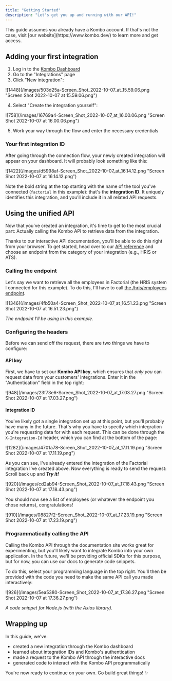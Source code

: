 ```yaml
---
title: "Getting Started"
description: "Let's get you up and running with our API!"
---
```


<Warning>
  This guide assumes you already have a Kombo account. If that's not the case,
  visit [our website](https://www.kombo.dev/) to learn more and get access.
</Warning>

## Adding your first integration

1. Log in to the [Kombo Dashboard](https://app.kombo.dev)
2. Go to the "Integrations" page
3. Click "New integration":

<Frame>
  ![1448](/images/503d25a-Screen_Shot_2022-10-07_at_15.59.06.png "Screen Shot
  2022-10-07 at 15.59.06.png")
</Frame>

4. Select "Create the integration yourself":

<Frame>
  ![758](/images/16769a4-Screen_Shot_2022-10-07_at_16.00.06.png "Screen Shot
  2022-10-07 at 16.00.06.png")
</Frame>

5. Work your way through the flow and enter the necessary credentials

### Your first integration ID

After going through the connection flow, your newly created integration will
appear on your dashboard. It will probably look something like this:

<Frame>
  ![1422](/images/d5998af-Screen_Shot_2022-10-07_at_16.14.12.png "Screen Shot
  2022-10-07 at 16.14.12.png")
</Frame>

Note the bold string at the top starting with the name of the tool you've
connected (`factorial` in this example): that's the **integration ID**. It
uniquely identifies this integration, and you'll include it in all related API
requests.

## Using the unified API

Now that you've created an integration, it's time to get to the most crucial
part: Actually calling the Kombo API to retrieve data from the integration.

Thanks to our interactive API documentation, you'll be able to do this right
from your browser. To get started, head over to our [API reference](/reference)
and choose an endpoint from the category of your integration (e.g., HRIS or
ATS).

### Calling the endpoint

Let's say we want to retrieve all the employees in Factorial (the HRIS system I
connected for this example). To do this, I'll have to call
[the /hris/employees endpoint](/reference/get%5Fhris-employees).

<Frame>
  ![1346](/images/4fb50a4-Screen_Shot_2022-10-07_at_16.51.23.png "Screen Shot
  2022-10-07 at 16.51.23.png")
</Frame>

_The endpoint I'll be using in this example._

### Configuring the headers

Before we can send off the request, there are two things we have to configure:

#### API key

First, we have to set our **Kombo API key**, which ensures that _only you_ can
request data from your customers' integrations. Enter it in the "Authentication"
field in the top right:

<Frame>
  ![948](/images/23f73e6-Screen_Shot_2022-10-07_at_17.03.27.png "Screen Shot
  2022-10-07 at 17.03.27.png")
</Frame>

#### Integration ID

You've likely got a single integration set up at this point, but you'll probably
have many in the future. That's why you have to specify which integration you're
requesting data for with each request. This can be done through the
`X-Integration-Id` header, which you can find at the bottom of the page:

<Frame>
  ![1282](/images/4701a78-Screen_Shot_2022-10-07_at_17.11.19.png "Screen Shot
  2022-10-07 at 17.11.19.png")
</Frame>

As you can see, I've already entered the integration of the Factorial
integration I've created above. Now everything is ready to send the request:
Scroll back up and **_Try it!_**

<Frame>
  ![920](/images/cd2ab94-Screen_Shot_2022-10-07_at_17.18.43.png "Screen Shot
  2022-10-07 at 17.18.43.png")
</Frame>

You should now see a list of employees (or whatever the endpoint you chose
returns), congratulations!

<Frame>
  ![910](/images/08827f2-Screen_Shot_2022-10-07_at_17.23.19.png "Screen Shot
  2022-10-07 at 17.23.19.png")
</Frame>

### Programmatically calling the API

Calling the Kombo API through the documentation site works great for
experimenting, but you'll likely want to integrate Kombo into your own
application. In the future, we'll be providing official SDKs for this purpose,
but for now, you can use our docs to generate code snippets.

To do this, select your programming language in the top right. You'll then be
provided with the code you need to make the same API call you made
interactively:

<Frame>
  ![926](/images/5ea5380-Screen_Shot_2022-10-07_at_17.36.27.png "Screen Shot
  2022-10-07 at 17.36.27.png")
</Frame>

_A code snippet for Node.js (with the Axios library)._

## Wrapping up

In this guide, we've:

- created a new integration through the Kombo dashboard
- learned about integration IDs and Kombo's authentication
- made a request to the Kombo API through the interactive docs
- generated code to interact with the Kombo API programmatically

You're now ready to continue on your own. Go build great things! ✨
